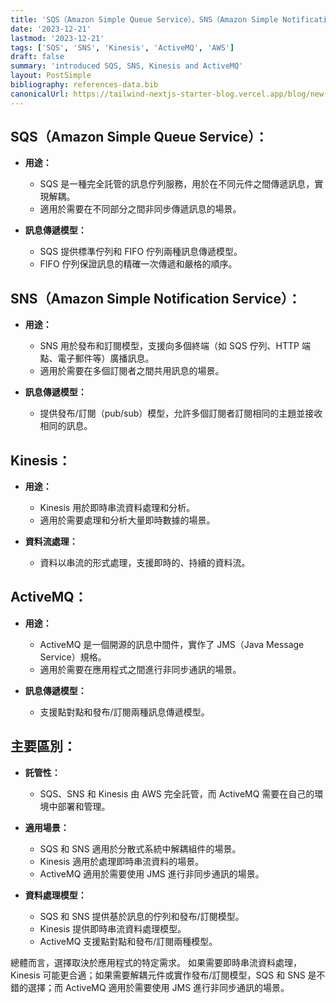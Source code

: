 ```yaml
---
title: 'SQS（Amazon Simple Queue Service）、SNS（Amazon Simple Notification Service）、Kinesis 和 ActiveMQ'
date: '2023-12-21'
lastmod: '2023-12-21'
tags: ['SQS', 'SNS', 'Kinesis', 'ActiveMQ', 'AWS']
draft: false
summary: 'introduced SQS, SNS, Kinesis and ActiveMQ'
layout: PostSimple
bibliography: references-data.bib
canonicalUrl: https://tailwind-nextjs-starter-blog.vercel.app/blog/new-features-in-v1/
---
```


## SQS（Amazon Simple Queue Service）：

- **用途：**

  - SQS 是一種完全託管的訊息佇列服務，用於在不同元件之間傳遞訊息，實現解耦。
  - 適用於需要在不同部分之間非同步傳遞訊息的場景。

- **訊息傳遞模型：**
  - SQS 提供標準佇列和 FIFO 佇列兩種訊息傳遞模型。
  - FIFO 佇列保證訊息的精確一次傳遞和嚴格的順序。

## SNS（Amazon Simple Notification Service）：

- **用途：**

  - SNS 用於發布和訂閱模型，支援向多個終端（如 SQS 佇列、HTTP 端點、電子郵件等）廣播訊息。
  - 適用於需要在多個訂閱者之間共用訊息的場景。

- **訊息傳遞模型：**
  - 提供發布/訂閱（pub/sub）模型，允許多個訂閱者訂閱相同的主題並接收相同的訊息。

## Kinesis：

- **用途：**

  - Kinesis 用於即時串流資料處理和分析。
  - 適用於需要處理和分析大量即時數據的場景。

- **資料流處理：**
  - 資料以串流的形式處理，支援即時的、持續的資料流。

## ActiveMQ：

- **用途：**

  - ActiveMQ 是一個開源的訊息中間件，實作了 JMS（Java Message Service）規格。
  - 適用於需要在應用程式之間進行非同步通訊的場景。

- **訊息傳遞模型：**
  - 支援點對點和發布/訂閱兩種訊息傳遞模型。

## 主要區別：

- **託管性：**

  - SQS、SNS 和 Kinesis 由 AWS 完全託管，而 ActiveMQ 需要在自己的環境中部署和管理。

- **適用場景：**

  - SQS 和 SNS 適用於分散式系統中解耦組件的場景。
  - Kinesis 適用於處理即時串流資料的場景。
  - ActiveMQ 適用於需要使用 JMS 進行非同步通訊的場景。

- **資料處理模型：**
  - SQS 和 SNS 提供基於訊息的佇列和發布/訂閱模型。
  - Kinesis 提供即時串流資料處理模型。
  - ActiveMQ 支援點對點和發布/訂閱兩種模型。

總體而言，選擇取決於應用程式的特定需求。 如果需要即時串流資料處理，Kinesis 可能更合適；如果需要解耦元件或實作發布/訂閱模型，SQS 和 SNS 是不錯的選擇；而 ActiveMQ 適用於需要使用 JMS 進行非同步通訊的場景。
